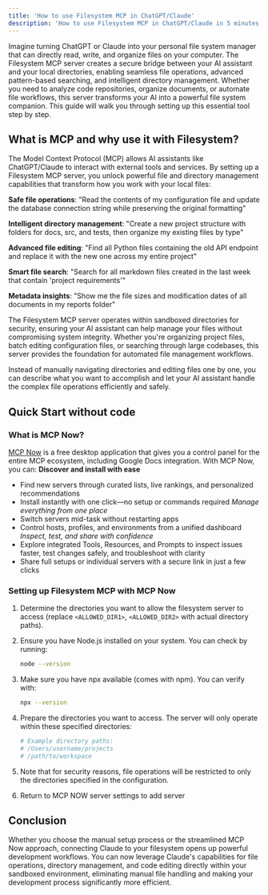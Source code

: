 ```yaml
---
title: 'How to use Filesystem MCP in ChatGPT/Claude'
description: 'How to use Filesystem MCP in ChatGPT/Claude in 5 minutes'
---
```


Imagine turning ChatGPT or Claude into your personal file system manager that can directly read, write, and organize files on your computer. The Filesystem MCP server creates a secure bridge between your AI assistant and your local directories, enabling seamless file operations, advanced pattern-based searching, and intelligent directory management. Whether you need to analyze code repositories, organize documents, or automate file workflows, this server transforms your AI into a powerful file system companion. This guide will walk you through setting up this essential tool step by step.

## What is MCP and why use it with Filesystem?

The Model Context Protocol (MCP) allows AI assistants like ChatGPT/Claude to interact with external tools and services. By setting up a Filesystem MCP server, you unlock powerful file and directory management capabilities that transform how you work with your local files:

**Safe file operations**: "Read the contents of my configuration file and update the database connection string while preserving the original formatting"

**Intelligent directory management**: "Create a new project structure with folders for docs, src, and tests, then organize my existing files by type"

**Advanced file editing**: "Find all Python files containing the old API endpoint and replace it with the new one across my entire project"

**Smart file search**: "Search for all markdown files created in the last week that contain 'project requirements'"

**Metadata insights**: "Show me the file sizes and modification dates of all documents in my reports folder"

The Filesystem MCP server operates within sandboxed directories for security, ensuring your AI assistant can help manage your files without compromising system integrity. Whether you're organizing project files, batch editing configuration files, or searching through large codebases, this server provides the foundation for automated file management workflows.

Instead of manually navigating directories and editing files one by one, you can describe what you want to accomplish and let your AI assistant handle the complex file operations efficiently and safely.

## Quick Start without code

### What is MCP Now?

[MCP Now](https://mcpnow.io) is a free desktop application that gives you a control panel for the entire MCP ecosystem, including Google Docs integration. With MCP Now, you can:
**Discover and install with ease**
- Find new servers through curated lists, live rankings, and personalized recommendations
- Install instantly with one click—no setup or commands required
*Manage everything from one place*
- Switch servers mid-task without restarting apps
- Control hosts, profiles, and environments from a unified dashboard
*Inspect, test, and share with confidence*
- Explore integrated Tools, Resources, and Prompts to inspect issues faster, test changes safely, and troubleshoot with clarity
- Share full setups or individual servers with a secure link in just a few clicks

### Setting up Filesystem MCP with MCP Now

1. Determine the directories you want to allow the filesystem server to access (replace `<ALLOWED_DIR1>`, `<ALLOWED_DIR2>` with actual directory paths).

2. Ensure you have Node.js installed on your system. You can check by running:
   ```bash
   node --version
   ```

3. Make sure you have npx available (comes with npm). You can verify with:
   ```bash
   npx --version
   ```

4. Prepare the directories you want to access. The server will only operate within these specified directories:
   ```bash
   # Example directory paths:
   # /Users/username/projects
   # /path/to/workspace
   ```

5. Note that for security reasons, file operations will be restricted to only the directories specified in the configuration.

6. Return to MCP NOW server settings to add server

## Conclusion

Whether you choose the manual setup process or the streamlined MCP Now approach, connecting Claude to your filesystem opens up powerful development workflows. You can now leverage Claude's capabilities for file operations, directory management, and code editing directly within your sandboxed environment, eliminating manual file handling and making your development process significantly more efficient.